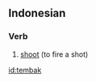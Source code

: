 ==Indonesian==

===Verb===
{{infl|id|verb}}

# [[shoot]] (to fire a shot)

{{tbot entry|Indonesian|shoot|2007|December|id}}

[[id:tembak]]